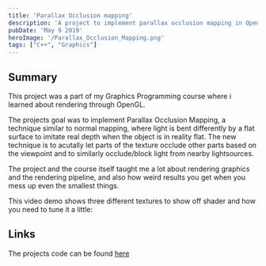 ```yaml
---
title: 'Parallax Occlusion mapping'
description: 'A project to implement parallax occlusion mapping in OpenGL'
pubDate: 'May 9 2019'
heroImage: '/Parallax_Occlusion_Mapping.png'
tags: ["C++", "Graphics"]
---
```


## Summary

This project was a part of my Graphics Programming course where i learned about rendering through OpenGL.

The projects goal was to implement Parallax Occlusion Mapping, a technique similar to normal mapping, where light is bent differently by a flat surface to imitate real depth when the object is in reality flat.
The new technique is to acutally let parts of the texture occlude other parts based on the viewpoint and to similarly occlude/block light from nearby lightsources.

The project and the course itself taught me a lot about rendering graphics and the rendering pipeline, and also how weird results you get when you mess up even the smallest things.

This video demo shows three different textures to show off shader and how you need to tune it a little:
<YouTube id="https://www.youtube.com/watch?v=pmqf2lRVthA" />


## Links
The projects code can be found [here](https://github.com/madswolf/graphics-programming-2021)
